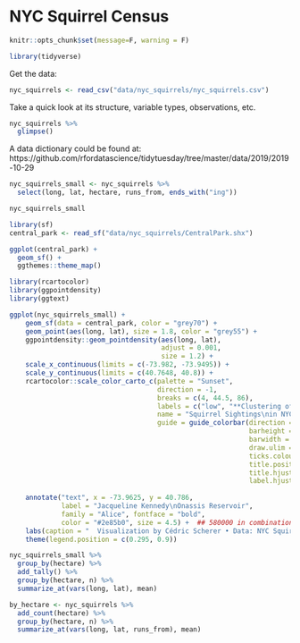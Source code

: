 

# NYC Squirrel Census  

```r
knitr::opts_chunk$set(message=F, warning = F)
```


```r
library(tidyverse)
```



Get the data:  

```r
nyc_squirrels <- read_csv("data/nyc_squirrels/nyc_squirrels.csv")
```


Take a quick look at its structure, variable types, observations, etc.  


```r
nyc_squirrels %>% 
  glimpse()
```

A data dictionary could be found at:  
https://github.com/rfordatascience/tidytuesday/tree/master/data/2019/2019-10-29  

```r
nyc_squirrels_small <- nyc_squirrels %>% 
  select(long, lat, hectare, runs_from, ends_with("ing")) 
```


```r
nyc_squirrels_small 
```



```r
library(sf)
central_park <- read_sf("data/nyc_squirrels/CentralPark.shx")

ggplot(central_park) + 
  geom_sf() + 
  ggthemes::theme_map()
```


```r
library(rcartocolor)
library(ggpointdensity)
library(ggtext)

ggplot(nyc_squirrels_small) +
    geom_sf(data = central_park, color = "grey70") +
    geom_point(aes(long, lat), size = 1.8, color = "grey55") +
    ggpointdensity::geom_pointdensity(aes(long, lat),
                                      adjust = 0.001,
                                      size = 1.2) +
    scale_x_continuous(limits = c(-73.982, -73.9495)) +
    scale_y_continuous(limits = c(40.7648, 40.8)) +
    rcartocolor::scale_color_carto_c(palette = "Sunset", 
                                     direction = -1,
                                     breaks = c(4, 44.5, 86),
                                     labels = c("low", "**Clustering of Sightings →**", "high"),
                                     name = "Squirrel Sightings\nin NYC's Central Park",
                                     guide = guide_colorbar(direction = "horizontal",
                                                            barheight = unit(3, units = "mm"), 
                                                            barwidth = unit(100, units = "mm"),
                                                            draw.ulim = FALSE, 
                                                            ticks.colour = "transparent",
                                                            title.position = 'top',
                                                            title.hjust = 0.5, 
                                                            label.hjust = 0.5)) +
    
    annotate("text", x = -73.9625, y = 40.786, 
             label = "Jacqueline Kennedy\nOnassis Reservoir",
             family = "Alice", fontface = "bold", 
             color = "#2e85b0", size = 4.5) +  ## 580000 in combination with palette = "Burg"
    labs(caption = "  Visualization by Cédric Scherer • Data: NYC Squirrel Census • Map: OpenStreetMap") +
    theme(legend.position = c(0.295, 0.9))
```





```r
nyc_squirrels_small %>% 
  group_by(hectare) %>% 
  add_tally() %>% 
  group_by(hectare, n) %>% 
  summarize_at(vars(long, lat), mean)
```






```r
by_hectare <- nyc_squirrels %>%
  add_count(hectare) %>% 
  group_by(hectare, n) %>%
  summarize_at(vars(long, lat, runs_from), mean)
```








